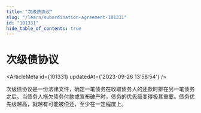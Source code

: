 ```yaml
---
title: "次级债协议"
slug: "/learn/subordination-agreement-101331"
id: "101331"
hide_table_of_contents: true
---
```



# 次级债协议

<ArticleMeta id={101331} updatedAt={'2023-09-26 13:58:54'} />
<div className='border-solid border-b border-t-0 my-4 border-[var(--ifm-color-gray-300)]' />

次级债协议是一份法律文件，确定一笔债务在收取债务人的还款时排在另一笔债务之后。当债务人拖欠债务付款或宣布破产时，债务的优先级变得极其重要。债务优先级越高，就越有可能被偿还，至少在一定程度上。
